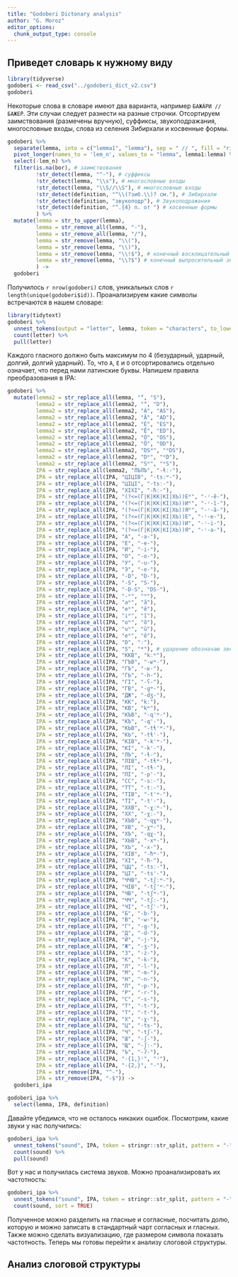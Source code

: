 ```yaml
---
title: "Godoberi Dictonary analysis"
author: "G. Moroz"
editor_options: 
  chunk_output_type: console
---
```


## Приведет словарь к нужному виду

```r
library(tidyverse)
godoberi <- read_csv("../godoberi_dict_v2.csv")
godoberi
```

Некоторые слова в словаре имеют два варианта, например `БАЖÁРИ //  БАЖЕ̄́Р`. Эти случаи следует разнести на разные строчки. Отсортируем заимствования (размечены вручную), суффиксы, звукоподражания, многословные входы, слова из селения Зибирхали и косвенные формы.

```r
godoberi %>% 
  separate(lemma, into = c("lemma1", "lemma"), sep = " // ", fill = "right") %>% 
  pivot_longer(names_to = 'lem_n', values_to = "lemma", lemma1:lemma) %>% 
  select(-lem_n) %>% 
  filter(is.na(bor), # заимствования
         !str_detect(lemma, "^-"), # суффиксы
         !str_detect(lemma, "\\s"), # многословные входы
         !str_detect(lemma, "\\S//\\S"), # многословные входы
         !str_detect(definition, "^\\(?зиб.\\)? см."), # Зибирхали
         !str_detect(definition, "звукоподр"), # Звукоподражания
         !str_detect(definition, "^.{4} п. от ") # косвенные формы
         ) %>% 
  mutate(lemma = str_to_upper(lemma),
         lemma = str_remove_all(lemma, "-"),
         lemma = str_remove_all(lemma, "/"),
         lemma = str_remove(lemma, "\\("),
         lemma = str_remove(lemma, "\\)"),
         lemma = str_remove(lemma, "\\!$"), # конечный восклицательный знак
         lemma = str_remove(lemma, "\\?$") # конечный выпросительный знак
         ) -> 
  godoberi
```

Получилось `r nrow(godoberi)` слов, уникальных слов `r length(unique(godoberi$id))`. Проанализируем какие символы встречаются в нашем словаре:

```r
library(tidytext)
godoberi %>% 
  unnest_tokens(output = "letter", lemma, token = "characters", to_lower = FALSE) %>% 
  count(letter) %>% 
  pull(letter)
```

Каждого гласного должно быть максимум по 4 (безударный, ударный, долгий, долгий ударный). То, что `А`, `Е` и `О` отсортировались отдельно означает, что перед нами латинские буквы. Напишем правила преобразования в IPA:

```r
godoberi %>% 
  mutate(lemma2 = str_replace_all(lemma, "́", "S"),
         lemma2 = str_replace_all(lemma2, "̄", "D"),
         lemma2 = str_replace_all(lemma2, "Á", "АS"),
         lemma2 = str_replace_all(lemma2, "Ā", "АD"),
         lemma2 = str_replace_all(lemma2, "É", "ЕS"),
         lemma2 = str_replace_all(lemma2, "Ē", "ЕD"),
         lemma2 = str_replace_all(lemma2, "Ó", "ОS"),
         lemma2 = str_replace_all(lemma2, "Ō", "ОD"),
         lemma2 = str_replace_all(lemma2, "DSᴴ", "ᴴDS"),
         lemma2 = str_replace_all(lemma2, "Dᴴ", "ᴴD"),
         lemma2 = str_replace_all(lemma2, "Sᴴ", "ᴴS"),
         IPA = str_replace_all(lemma2, "ЛЪЛЪ", "-ɬː-"),
         IPA = str_replace_all(IPA, "ЦIЦIВ", "-tsːʷ-"),
         IPA = str_replace_all(IPA, "ЦIЦI", "-tsː-"),
         IPA = str_replace_all(IPA, "ХIХI", "-ħː-"),
         IPA = str_replace_all(IPA, "(?<=(Г|К|КК|КI|ХЬ))Еᴴ", "-ʲ-ẽ-"),
         IPA = str_replace_all(IPA, "(?<=(Г|К|КК|КI|ХЬ))Иᴴ", "-ʲ-ĩ-"),
         IPA = str_replace_all(IPA, "(?<=(Г|К|КК|КI|ХЬ))Яᴴ", "-ʲ-ã-"),
         IPA = str_replace_all(IPA, "(?<=(Г|К|КК|КI|ХЬ))Е", "-ʲ-e-"),
         IPA = str_replace_all(IPA, "(?<=(Г|К|КК|КI|ХЬ))И", "-ʲ-i-"),
         IPA = str_replace_all(IPA, "(?<=(Г|К|КК|КI|ХЬ))Я", "-ʲ-a-"),
         IPA = str_replace_all(IPA, "А", "-a-"),
         IPA = str_replace_all(IPA, "Е", "-e-"),
         IPA = str_replace_all(IPA, "И", "-i-"),
         IPA = str_replace_all(IPA, "О", "-o-"),
         IPA = str_replace_all(IPA, "У", "-u-"),
         IPA = str_replace_all(IPA, "Э", "-e-"),
         IPA = str_replace_all(IPA, "-D", "D-"),
         IPA = str_replace_all(IPA, "-S", "S-"),
         IPA = str_replace_all(IPA, "-D-S", "DS-"),
         IPA = str_replace_all(IPA, "-ᴴ", "ᴴ"),
         IPA = str_replace_all(IPA, "aᴴ", "ã"),
         IPA = str_replace_all(IPA, "eᴴ", "ẽ"),
         IPA = str_replace_all(IPA, "iᴴ", "ĩ"),
         IPA = str_replace_all(IPA, "oᴴ", "õ"),
         IPA = str_replace_all(IPA, "uᴴ", "ũ"),
         IPA = str_replace_all(IPA, "eᴴ", "ẽ"),
         IPA = str_replace_all(IPA, "D", "ː"),
         IPA = str_replace_all(IPA, "S", "*"), # ударение обозначаю звездочкой
         IPA = str_replace_all(IPA, "ККВ", "kːʷ"),
         IPA = str_replace_all(IPA, "ГЪВ", "-ʁʷ-"),
         IPA = str_replace_all(IPA, "ГЪ", "-ʁ-"),
         IPA = str_replace_all(IPA, "ГЬ", "-h-"),
         IPA = str_replace_all(IPA, "ГI", "-ʕ-"),
         IPA = str_replace_all(IPA, "ГВ", "-ɡʷ-"),
         IPA = str_replace_all(IPA, "ДЖ", "-dʒ-"),
         IPA = str_replace_all(IPA, "КК", "kː"),
         IPA = str_replace_all(IPA, "КВ", "kʷ"),
         IPA = str_replace_all(IPA, "КЪВ", "-q'ʷ-"),
         IPA = str_replace_all(IPA, "КЪ", "-q'-"),
         IPA = str_replace_all(IPA, "КЬВ", "-tɬ'ʷ-"),
         IPA = str_replace_all(IPA, "КЬ", "-tɬ'-"),
         IPA = str_replace_all(IPA, "КIВ", "-k'ʷ-"),
         IPA = str_replace_all(IPA, "КI", "-k'-"),
         IPA = str_replace_all(IPA, "ЛЪ", "-ɬ-"),
         IPA = str_replace_all(IPA, "ЛIВ", "-tɬʷ-"),
         IPA = str_replace_all(IPA, "ЛI", "-tɬ-"),
         IPA = str_replace_all(IPA, "ПI", "-p'-"),
         IPA = str_replace_all(IPA, "СС", "-sː-"),
         IPA = str_replace_all(IPA, "ТТ", "-tː-"),
         IPA = str_replace_all(IPA, "ТIВ", "-t'ʷ-"),
         IPA = str_replace_all(IPA, "ТI", "-t'-"),
         IPA = str_replace_all(IPA, "ХХВ", "-χːʷ-"),
         IPA = str_replace_all(IPA, "ХХ", "-χː-"),
         IPA = str_replace_all(IPA, "ХЪВ", "-qχʷ-"),
         IPA = str_replace_all(IPA, "ХВ", "-χʷ-"),
         IPA = str_replace_all(IPA, "ХЪ", "-qχ-"),
         IPA = str_replace_all(IPA, "ХЬВ", "-xʷ-"),
         IPA = str_replace_all(IPA, "ХЬ", "-x-"),
         IPA = str_replace_all(IPA, "ХIВ", "-ħʷ-"),
         IPA = str_replace_all(IPA, "ХI", "-ħ-"),
         IPA = str_replace_all(IPA, "ЦЦ", "-tsː-"),
         IPA = str_replace_all(IPA, "ЦI", "-ts'-"),
         IPA = str_replace_all(IPA, "ЧЧВ", "-tʃːʷ-"),
         IPA = str_replace_all(IPA, "ЧIВ", "-tʃ'ʷ-"),
         IPA = str_replace_all(IPA, "ЧВ", "-tʃʷ-"),
         IPA = str_replace_all(IPA, "ЧЧ", "-tʃː-"),
         IPA = str_replace_all(IPA, "ЧI", "-tʃ'-"),
         IPA = str_replace_all(IPA, "Б", "-b-"),
         IPA = str_replace_all(IPA, "В", "-w-"),
         IPA = str_replace_all(IPA, "Г", "-ɡ-"),
         IPA = str_replace_all(IPA, "Д", "-d-"),
         IPA = str_replace_all(IPA, "Й", "-j-"),
         IPA = str_replace_all(IPA, "Ж", "-ʒ-"),
         IPA = str_replace_all(IPA, "З", "-z-"),
         IPA = str_replace_all(IPA, "К", "-k-"),
         IPA = str_replace_all(IPA, "Л", "-l-"),
         IPA = str_replace_all(IPA, "М", "-m-"),
         IPA = str_replace_all(IPA, "Н", "-n-"),
         IPA = str_replace_all(IPA, "П", "-p-"),
         IPA = str_replace_all(IPA, "Р", "-r-"),
         IPA = str_replace_all(IPA, "С", "-s-"),
         IPA = str_replace_all(IPA, "Т", "-t-"),
         IPA = str_replace_all(IPA, "Т", "-t-"),
         IPA = str_replace_all(IPA, "Х", "-χ-"),
         IPA = str_replace_all(IPA, "Ц", "-ts-"),
         IPA = str_replace_all(IPA, "Ч", "-tʃ-"),
         IPA = str_replace_all(IPA, "Ш", "-ʃ-"),
         IPA = str_replace_all(IPA, "Щ", "-ʃː-"),
         IPA = str_replace_all(IPA, "Ъ", "-ʔ-"),
         IPA = str_replace_all(IPA, "-{1,}ʲ", "ʲ"),
         IPA = str_replace_all(IPA, "-{2,}", "-"),
         IPA = str_remove(IPA, "^-"),
         IPA = str_remove(IPA, "-$")) ->
  godoberi_ipa

godoberi_ipa %>% 
  select(lemma, IPA, definition)
```

Давайте убедимся, что не осталось никаких ошибок. Посмотрим, какие звуки у нас получились:

```r
godoberi_ipa %>% 
  unnest_tokens("sound", IPA, token = stringr::str_split, pattern = "-", to_lower = FALSE) %>% 
  count(sound) %>% 
  pull(sound)  
```

Вот у нас и получилась система звуков. Можно проанализировать их частотность:

```r
godoberi_ipa %>% 
  unnest_tokens("sound", IPA, token = stringr::str_split, pattern = "-", to_lower = FALSE) %>% 
  count(sound, sort = TRUE)
```

Полученное можно разделить на гласные и согласные, посчитать долю, которую и можно записать в стандартный чарт согласных и гласных. Также можно сделать визуализацию, где размером символа показать частотность. Теперь мы готовы перейти к анализу слоговой структуры.

## Анализ слоговой структуры

